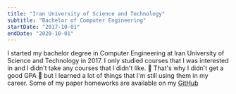 ```yaml
---
title: "Iran University of Science and Technology"
subtitle: "Bachelor of Computer Engineering"
startDate: "2017-10-01"
endDate: "2020-10-01"
---
```


I started my bachelor degree in Computer Engineering at Iran University of Science and Technology in 2017.
I only studied courses that I was interested in and I didn't take any courses that I didn't like. 🥴
That's why I didn't get a good GPA 🤫 but I learned a lot of things that I'm still using them in my career.
Some of my paper homeworks are available on my [GitHub](https://github.com/ali4heydari/Spring2019UniHWsPDF)
